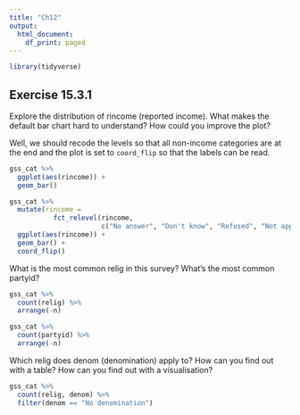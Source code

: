 ```yaml
---
title: "Ch12"
output:
  html_document:
    df_print: paged
---
```


```r
library(tidyverse)
```

## Exercise 15.3.1
Explore the distribution of rincome (reported income). What makes the default bar chart hard to understand? How could you improve the plot?

Well, we should recode the levels so that all non-income categories are at the end and the plot is set to `coord_flip` so that the labels can be read.

```r
gss_cat %>%
  ggplot(aes(rincome)) +
  geom_bar()

gss_cat %>%
  mutate(rincome =
           fct_relevel(rincome,
                       c("No answer", "Don't know", "Refused", "Not applicable"))) %>%
  ggplot(aes(rincome)) +
  geom_bar() +
  coord_flip()
```


What is the most common relig in this survey? What’s the most common partyid?

```r
gss_cat %>%
  count(relig) %>%
  arrange(-n)
```
```r
gss_cat %>%
  count(partyid) %>%
  arrange(-n)
```


Which relig does denom (denomination) apply to? How can you find out with a table? How can you find out with a visualisation?

```r
gss_cat %>%
  count(relig, denom) %>%
  filter(denom == "No denomination")
```
```r

```



